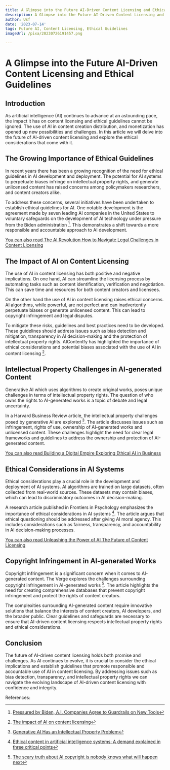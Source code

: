 ```yaml
---
title: A Glimpse into the Future AI-Driven Content Licensing and Ethical Guidelines
description: A Glimpse into the Future AI-Driven Content Licensing and Ethical Guidelines
author: Usf
date: '2023-07-14'
tags: Future AI, Content Licensing, Ethical Guidelines
imageUrl: /pixa/20230726191457.png

---
```

#  A Glimpse into the Future AI-Driven Content Licensing and  Ethical Guidelines

## Introduction

As artificial intelligence (AI) continues to advance at an  astounding pace, the impact it has on content  licensing and ethical guidelines cannot be ignored. The use of AI in  content creation distribution,  and monetization has opened up new possibilities and challenges. In this article we will delve into the future  of AI-driven content licensing and explore the ethical considerations that come with  it.

## The Growing Importance of Ethical Guidelines

In recent years there has been a growing recognition of the need for ethical guidelines in AI development and deployment. The potential for AI systems to perpetuate biases  infringe on  intellectual property rights, and generate unlicensed content  has raised concerns among policymakers researchers, and content creators  alike.

To address these concerns, several initiatives have been undertaken to establish ethical guidelines for AI. One notable development  is  the  agreement made  by seven leading AI companies in the United States to voluntary safeguards on the development of AI technology under pressure from the Biden administration [^1^]. This demonstrates a shift towards a more responsible and accountable approach to AI development.

[You can also read The AI Revolution How to Navigate Legal Challenges  in Content  Licensing](The%20AI%20Revolution%20How%20to%20Navigate%20Legal%20Challenges%20in%20Content%20Licensing)


##  The Impact of AI  on Content Licensing

The use of AI  in content licensing has both positive and  negative implications. On  one hand, AI can streamline the licensing  process  by  automating tasks such as content identification, verification and negotiation. This  can save time and resources for both content creators and licensees.

On the other hand the use of AI in  content licensing raises ethical concerns. AI algorithms, while powerful, are not perfect and can inadvertently perpetuate biases or generate unlicensed content. This can lead to copyright infringement and legal disputes.

To mitigate these risks, guidelines and best practices need to be developed. These  guidelines should address issues such as bias detection and mitigation, transparency in AI decision-making and the protection of intellectual property rights. AIContentfy has highlighted the importance of ethical considerations and potential  biases associated  with the use of AI in content licensing [^2^].

## Intellectual Property Challenges in AI-generated Content

Generative AI which uses algorithms to create original works, poses unique challenges in terms of intellectual property rights. The question  of who  owns the rights to AI-generated works is a topic of debate and legal  uncertainty.

In a Harvard Business Review article, the intellectual property challenges posed by generative AI are explored [^3^]. The article discusses issues such as infringement, rights of use, ownership of  AI-generated works and unlicensed content. These challenges highlight the need for clear legal frameworks and guidelines to address the ownership and protection  of AI-generated content.

[You can  also read  Building a  Digital  Empire Exploring Ethical AI in Business](Building%20a%20Digital%20Empire%20Exploring%20Ethical%20AI%20in%20Business)


## Ethical Considerations in AI Systems

Ethical considerations play a crucial role in the development and deployment of AI  systems. AI algorithms are trained on large datasets,  often collected from real-world sources. These datasets may contain biases, which can lead to discriminatory  outcomes in AI decision-making.

A research article published in Frontiers  in  Psychology emphasizes the importance of  ethical considerations in AI  systems [^4^]. The article  argues that ethical questioning should  be addressed after giving AI moral agency. This includes considerations  such as fairness,  transparency, and accountability in  AI decision-making processes.

[You can also read  Unleashing the Power of AI The Future of Content Licensing](Unleashing%20the%20Power%20of%20AI%20The%20Future%20of%20Content%20Licensing)


## Copyright Infringement in AI-generated Works

Copyright infringement is a significant concern when it  comes to AI-generated content. The Verge explores the challenges surrounding copyright infringement in  AI-generated works  [^5^]. The  article highlights  the need for creating comprehensive databases that  prevent copyright  infringement and protect the rights of content  creators.

The complexities surrounding AI-generated content require innovative solutions that balance the interests of content creators, AI developers, and the broader public. Clear guidelines and safeguards are necessary  to ensure that AI-driven  content licensing respects intellectual property rights and ethical considerations.

## Conclusion

The  future of  AI-driven content licensing holds  both promise and challenges. As AI continues  to evolve, it is crucial to consider the ethical implications and establish guidelines that promote responsible and accountable use of AI in  content licensing. By addressing issues such as bias detection, transparency, and  intellectual property rights we  can navigate the evolving landscape of AI-driven content licensing with confidence and integrity.

References:
[^1^]: [Pressured by  Biden, A.I. Companies  Agree to Guardrails on New Tools](https://www.nytimes.com/2023/07/21/us/politics/ai-regulation-biden.html)
[^2^]: [The impact of AI on content licensing](https://aicontentfy.com/en/blog/impact-of-ai-on-content-licensing)
[^3^]: [Generative AI Has an Intellectual Property Problem](https://hbr.org/2023/04/generative-ai-has-an-intellectual-property-problem)
[^4^]:  [Ethical content in artificial  intelligence systems: A demand explained in three critical points](https://www.frontiersin.org/articles/10.3389/fpsyg.2023.1074787/full)
[^5^]: [The scary truth about AI copyright is nobody knows what will  happen next](https://www.theverge.com/23444685/generative-ai-copyright-infringement-legal-fair-use-training-data)